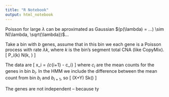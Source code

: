 ```yaml
---
title: "R Notebook"
output: html_notebook
---
```


Poisson for large $\lambda$ can be aproximated as Gaussian $(p(\lambda) = ...) \sim N(\lambda, \sqrt{\lambda})$...

Take a bin with $b$ genes, assume that in this bin we each gene is a Poisson process with rate $\lambda k$, where $k$ is the bin's segment total CNA (like CopyMix). 
\[
P_i(\lambda k) \sim N(\lambda k, \sqrt{\lambda k})
\]


The data are 
\[
x_i = \Delta_{c_{i+1} - c_i}
\]
where $c_i$ are the mean counts for the genes in bin $b_i$.  In the HMM we include the difference between the mean count from bin $b_i$ and $b_{i+1}$, so
\[
(X+Y) \sim Sk() 
\]




The genes are not independent -- because ty
